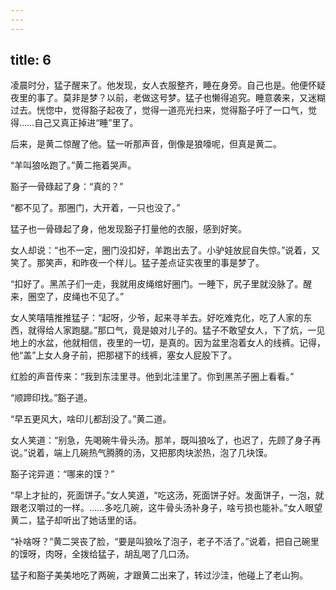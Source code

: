 ```yaml
---
---
---
```

title: 6
---



凌晨时分，猛子醒来了。他发现，女人衣服整齐，睡在身旁。自己也是。他便怀疑夜里的事了。莫非是梦？以前，老做这号梦。猛子也懒得追究。睡意袭来，又迷糊过去。恍惚中，觉得豁子起夜了，觉得一道亮光扫来，觉得豁子吁了一口气，觉得……自己又真正掉进“睡”里了。

后来，是黄二惊醒了他。猛一听那声音，倒像是狼嚎呢，但真是黄二。

“羊叫狼吆跑了。”黄二拖着哭声。

豁子一骨碌起了身：“真的？”

“都不见了。那圈门，大开着，一只也没了。”

猛子也一骨碌起了身，他发现豁子打量他的衣服，感到好笑。

女人却说：“也不一定，圈门没扣好，羊跑出去了。小驴娃放屁自失惊。”说着，又笑了。那笑声，和昨夜一个样儿。猛子差点证实夜里的事是梦了。

“扣好了。黑羔子们一走，我就用皮绳绾好圈门。一睡下，尻子里就没脉了。醒来，圈空了，皮绳也不见了。”

女人笑嘻嘻推推猛子：“起呀，少爷，起来寻羊去。好吃难克化，吃了人家的东西，就得给人家跑腿。”那口气，竟是娘对儿子的。猛子不敢望女人，下了炕，一见地上的水盆，他就相信，夜里的一切，是真的。因为盆里泡着女人的线裤。记得，他“盖”上女人身子前，把那褪下的线裤，塞女人屁股下了。

红脸的声音传来：“我到东洼里寻。他到北洼里了。你到黑羔子圈上看看。”

“顺蹄印找。”豁子道。

“早五更风大，啥印儿都刮没了。”黄二道。

女人笑道：“别急，先喝碗牛骨头汤。那羊，既叫狼吆了，也迟了，先顾了身子再说。”说着，端上几碗热气腾腾的汤，又把那肉块淤热，泡了几块馍。

豁子诧异道：“哪来的馍？”

“早上才扯的，死面饼子。”女人笑道，“吃这汤，死面饼子好。发面饼子，一泡，就跟老汉嚼过的一样。……多吃几碗，这牛骨头汤补身子，啥亏损也能补。”女人眼望黄二，猛子却听出了她话里的话。

“补啥呀？”黄二哭丧了脸，“要是叫狼吆了泡子，老子不活了。”说着，把自己碗里的馍呀，肉呀，全拨给猛子，胡乱喝了几口汤。

猛子和豁子美美地吃了两碗，才跟黄二出来了，转过沙洼，他碰上了老山狗。